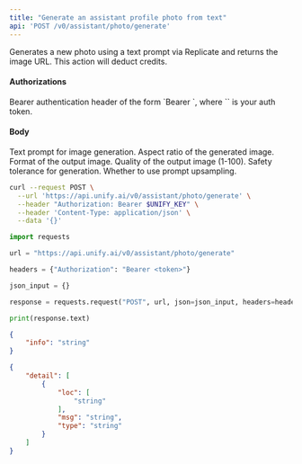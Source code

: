 ```yaml
---
title: "Generate an assistant profile photo from text"
api: 'POST /v0/assistant/photo/generate'
---
```

Generates a new photo using a text prompt via Replicate and returns the image URL. This action will deduct credits.

#### Authorizations

<ParamField header="Authorization" type="string" required="true">
  Bearer authentication header of the form `Bearer <token>`, where `<token>` is your auth token.
</ParamField>

#### Body

<ParamField body="prompt" type="string" required="true">
Text prompt for image generation.
</ParamField>

<ParamField body="aspect_ratio" type="string | null"  default="1:1">
Aspect ratio of the generated image.
</ParamField>

<ParamField body="output_format" type="string | null"  default="webp">
Format of the output image.
</ParamField>

<ParamField body="output_quality" type="integer | null"  default="80">
Quality of the output image (1-100).
</ParamField>

<ParamField body="safety_tolerance" type="number | null"  default="2.0">
Safety tolerance for generation.
</ParamField>

<ParamField body="prompt_upsampling" type="boolean | null"  default="true">
Whether to use prompt upsampling.
</ParamField>

<RequestExample>

```bash cURL
curl --request POST \
  --url 'https://api.unify.ai/v0/assistant/photo/generate' \
  --header "Authorization: Bearer $UNIFY_KEY" \
  --header 'Content-Type: application/json' \
  --data '{}'
```

```python Python
import requests

url = "https://api.unify.ai/v0/assistant/photo/generate"

headers = {"Authorization": "Bearer <token>"}

json_input = {}

response = requests.request("POST", url, json=json_input, headers=headers)

print(response.text)
```

</RequestExample>
<ResponseExample>

```json 201
{
    "info": "string"
}
```

```json 422
{
    "detail": [
        {
            "loc": [
                "string"
            ],
            "msg": "string",
            "type": "string"
        }
    ]
}
```

</ResponseExample>

